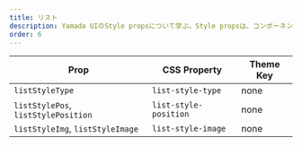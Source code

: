 ```yaml
---
title: リスト
description: Yamada UIのStyle propsについて学ぶ。Style propsは、コンポーネントにpropsを渡すだけでコンポーネントのスタイルを変更する方法です。
order: 6
---
```


| Prop                                | CSS Property          | Theme Key |
| ----------------------------------- | --------------------- | --------- |
| `listStyleType`                     | `list-style-type`     | none      |
| `listStylePos`, `listStylePosition` | `list-style-position` | none      |
| `listStyleImg`, `listStyleImage`    | `list-style-image`    | none      |
